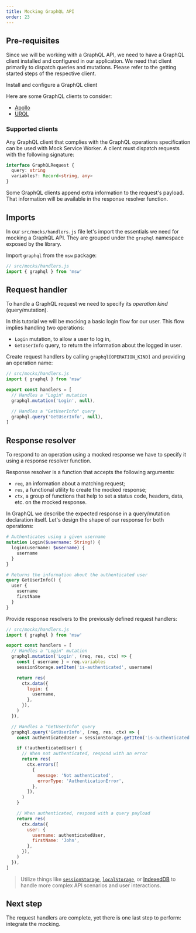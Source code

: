 ```yaml
---
title: Mocking GraphQL API
order: 23
---
```


## Pre-requisites

Since we will be working with a GraphQL API, we need to have a GraphQL client installed and configured in our application. We need that client primarily to dispatch queries and mutations. Please refer to the getting started steps of the respective client.

<Action>Install and configure a GraphQL client</Action>

Here are some GraphQL clients to consider:

- [Apollo](https://www.apollographql.com/)
- [URQL](https://formidable.com/open-source/urql/)

### Supported clients

Any GraphQL client that complies with the GraphQL operations specification can be used with Mock Service Worker. A client must dispatch requests with the following signature:

```ts
interface GraphQLRequest {
  query: string
  variables?: Record<string, any>
}
```

<Hint>
  Some GraphQL clients append extra information to the request's payload. That
  information will be available in the response resolver function.
</Hint>

## Imports

In our `src/mocks/handlers.js` file let's import the essentials we need for mocking a GraphQL API. They are grouped under the `graphql` namespace exposed by the library.

<Action>
  Import <code>graphql</code> from the <code>msw</code> package:
</Action>

```js showLineNumbers
// src/mocks/handlers.js
import { graphql } from 'msw'
```

## Request handler

To handle a GraphQL request we need to specify its _operation kind_ (query/mutation).

In this tutorial we will be mocking a basic login flow for our user. This flow implies handling two operations:

- `Login` mutation, to allow a user to log in,
- `GetUserInfo` query, to return the information about the logged in user.

<Action>
  Create request handlers by calling <code>graphql[OPERATION_KIND]</code> and
  providing an operation name:
</Action>

```js showLineNumbers focusedLines=6,9
// src/mocks/handlers.js
import { graphql } from 'msw'

export const handlers = [
  // Handles a "Login" mutation
  graphql.mutation('Login', null),

  // Handles a "GetUserInfo" query
  graphql.query('GetUserInfo', null),
]
```

## Response resolver

To respond to an operation using a mocked response we have to specify it using a response resolver function.

Response resolver is a function that accepts the following arguments:

- `req`, an information about a matching request;
- `res`, a functional utility to create the mocked response;
- `ctx`, a group of functions that help to set a status code, headers, data, etc. on the mocked response.

In GraphQL we describe the expected response in a query/mutation declaration itself. Let's design the shape of our response for both operations:

```graphql
# Authenticates using a given username
mutation Login($username: String!) {
  login(username: $username) {
    username
  }
}
```

```graphql
# Returns the information about the authenticated user
query GetUserInfo() {
  user {
    username
    firstName
  }
}
```

<Action>
  Provide response resolvers to the previously defined request handlers:
</Action>

```js showLineNumbers focusedLines=10-16,25-30,34-41
// src/mocks/handlers.js
import { graphql } from 'msw'

export const handlers = [
  // Handles a "Login" mutation
  graphql.mutation('Login', (req, res, ctx) => {
    const { username } = req.variables
    sessionStorage.setItem('is-authenticated', username)

    return res(
      ctx.data({
        login: {
          username,
        },
      }),
    )
  }),

  // Handles a "GetUserInfo" query
  graphql.query('GetUserInfo', (req, res, ctx) => {
    const authenticatedUser = sessionStorage.getItem('is-authenticated')

    if (!authenticatedUser) {
      // When not authenticated, respond with an error
      return res(
        ctx.errors([
          {
            message: 'Not authenticated',
            errorType: 'AuthenticationError',
          },
        ]),
      )
    }

    // When authenticated, respond with a query payload
    return res(
      ctx.data({
        user: {
          username: authenticatedUser,
          firstName: 'John',
        },
      }),
    )
  }),
]
```

> Utilize things like [`sessionStorage`](https://developer.mozilla.org/en-US/docs/Web/API/Window/sessionStorage), [`localStorage`](https://developer.mozilla.org/en-US/docs/Web/API/Window/localStorage), or [IndexedDB](https://developer.mozilla.org/en-US/docs/Web/API/IndexedDB_API) to handle more complex API scenarios and user interactions.

## Next step

The request handlers are complete, yet there is one last step to perform: integrate the mocking.


<PageLink page={IntegratePage} url="/docs/getting-started/integrate" />
